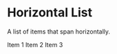 
<Meta title="Objects/Horizontal List" component={HorizontalList} />

# Horizontal List

A list of items that span horizontally.

<Preview>
    <Story name="Default">
        <HorizontalList>
            <Box as="li" mr={1}>
                Item 1
            </Box>
            <Box as="li" mr={1}>
                Item 2
            </Box>
            <Box as="li" mr={1}>
                Item 3
            </Box>
        </HorizontalList>
    </Story>
</Preview>
